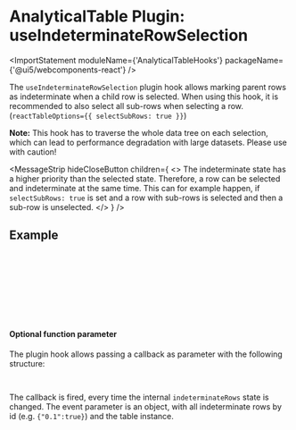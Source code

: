
<Meta title="Data Display / AnalyticalTable / Plugin: useIndeterminateRowSelection" />

# AnalyticalTable Plugin: useIndeterminateRowSelection

<ImportStatement moduleName={'AnalyticalTableHooks'} packageName={'@ui5/webcomponents-react'} />

The `useIndeterminateRowSelection` plugin hook allows marking parent rows as indeterminate when a child row is selected.
When using this hook, it is recommended to also select all sub-rows when selecting a row. (`reactTableOptions={{ selectSubRows: true }}`)

**Note:** This hook has to traverse the whole data tree on each selection, which can lead to performance degradation with large datasets. Please use with caution!

<MessageStrip
  hideCloseButton
  children={
    <>
      The indeterminate state has a higher priority than the selected state. Therefore, a row can be selected and
      indeterminate at the same time. This can for example happen, if <code>selectSubRows: true</code> is set and a row
      with sub-rows is selected and then a sub-row is unselected.
    </>
  }
/>

## Example

<Canvas sourceState="none" of={ComponentStories.PluginIndeterminateRowSelection} />

```jsx
<AnalyticalTable
  selectionMode={AnalyticalTableSelectionMode.MultiSelect}
  data={data}
  columns={columns}
  isTreeTable
  tableHooks={[AnalyticalTableHooks.useIndeterminateRowSelection()]}
  reactTableOptions={{ selectSubRows: true }}
/>
```

#### Optional function parameter

The plugin hook allows passing a callback as parameter with the following structure:

```js
({indeterminateRowsById, tableInstance}) => void;
```

The callback is fired, every time the internal `indeterminateRows` state is changed.
The event parameter is an object, with all indeterminate rows by id (e.g. `{"0.1":true}`) and the table instance.

<Footer />
